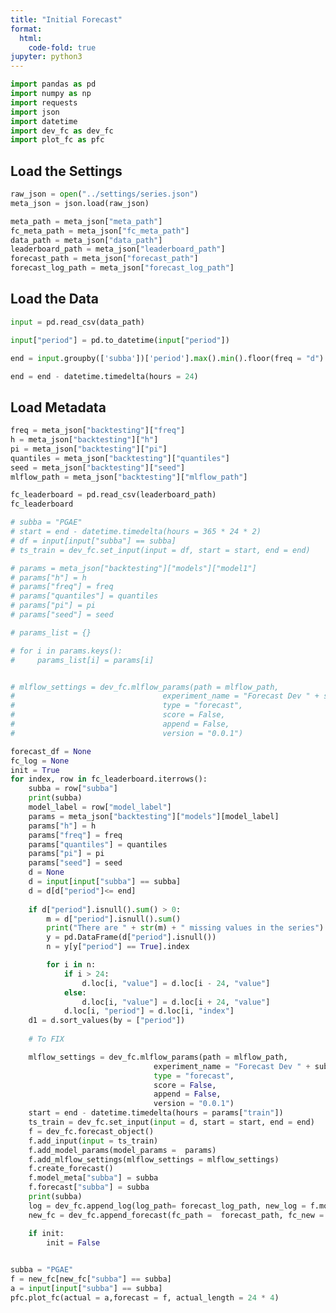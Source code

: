 ```yaml
---
title: "Initial Forecast"
format:
  html:
    code-fold: true
jupyter: python3
---
```



```python
import pandas as pd
import numpy as np
import requests
import json
import datetime
import dev_fc as dev_fc
import plot_fc as pfc
```

## Load the Settings

```python
raw_json = open("../settings/series.json")
meta_json = json.load(raw_json)

meta_path = meta_json["meta_path"]
fc_meta_path = meta_json["fc_meta_path"]
data_path = meta_json["data_path"]
leaderboard_path = meta_json["leaderboard_path"]
forecast_path = meta_json["forecast_path"]
forecast_log_path = meta_json["forecast_log_path"]
```


## Load the Data

```python
input = pd.read_csv(data_path)

input["period"] = pd.to_datetime(input["period"])

end = input.groupby(['subba'])['period'].max().min().floor(freq = "d") - datetime.timedelta(hours = 1)

end = end - datetime.timedelta(hours = 24)
```



## Load Metadata


```python
freq = meta_json["backtesting"]["freq"]
h = meta_json["backtesting"]["h"]
pi = meta_json["backtesting"]["pi"]
quantiles = meta_json["backtesting"]["quantiles"]
seed = meta_json["backtesting"]["seed"]
mlflow_path = meta_json["backtesting"]["mlflow_path"]

```

```python
fc_leaderboard = pd.read_csv(leaderboard_path)
fc_leaderboard

```



```python
# subba = "PGAE"
# start = end - datetime.timedelta(hours = 365 * 24 * 2)
# df = input[input["subba"] == subba]
# ts_train = dev_fc.set_input(input = df, start = start, end = end)

# params = meta_json["backtesting"]["models"]["model1"]
# params["h"] = h
# params["freq"] = freq
# params["quantiles"] = quantiles
# params["pi"] = pi
# params["seed"] = seed

# params_list = {}

# for i in params.keys():
#     params_list[i] = params[i]


# mlflow_settings = dev_fc.mlflow_params(path = mlflow_path,
#                                 experiment_name = "Forecast Dev " + subba,
#                                 type = "forecast",
#                                 score = False,
#                                 append = False,
#                                 version = "0.0.1")
```


```python
forecast_df = None
fc_log = None
init = True
for index, row in fc_leaderboard.iterrows():
    subba = row["subba"]
    print(subba)
    model_label = row["model_label"]
    params = meta_json["backtesting"]["models"][model_label]
    params["h"] = h
    params["freq"] = freq
    params["quantiles"] = quantiles
    params["pi"] = pi
    params["seed"] = seed
    d = None
    d = input[input["subba"] == subba]
    d = d[d["period"]<= end]
    
    if d["period"].isnull().sum() > 0:
        m = d["period"].isnull().sum()
        print("There are " + str(m) + " missing values in the series")
        y = pd.DataFrame(d["period"].isnull())
        n = y[y["period"] == True].index

        for i in n:
            if i > 24:
                d.loc[i, "value"] = d.loc[i - 24, "value"]
            else:
                d.loc[i, "value"] = d.loc[i + 24, "value"]
            d.loc[i, "period"] = d.loc[i, "index"]
    d1 = d.sort_values(by = ["period"])
    
    # To FIX

    mlflow_settings = dev_fc.mlflow_params(path = mlflow_path,
                                experiment_name = "Forecast Dev " + subba,
                                type = "forecast",
                                score = False,
                                append = False,
                                version = "0.0.1")
    start = end - datetime.timedelta(hours = params["train"])
    ts_train = dev_fc.set_input(input = d, start = start, end = end)
    f = dev_fc.forecast_object()
    f.add_input(input = ts_train) 
    f.add_model_params(model_params =  params)    
    f.add_mlflow_settings(mlflow_settings = mlflow_settings)
    f.create_forecast()
    f.model_meta["subba"] = subba
    f.forecast["subba"] = subba
    print(subba)
    log = dev_fc.append_log(log_path= forecast_log_path, new_log = f.model_meta, save = True, init = init)
    new_fc = dev_fc.append_forecast(fc_path =  forecast_path, fc_new = f, save = True, init = init)

    if init:
        init = False
 
```




```python
subba = "PGAE"
f = new_fc[new_fc["subba"] == subba]
a = input[input["subba"] == subba]
pfc.plot_fc(actual = a,forecast = f, actual_length = 24 * 4)

```
